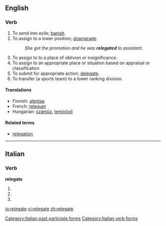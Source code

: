 ==English==

===Verb===
{{en-verb|relegat|ing}}

# To send into exile; [[banish]].
# To assign to a lower position; [[downgrade]].
#: ''She got the promotion and he was '''relegated''' to assistant.''
# To assign to to a place of oblivion or insignificance.
# To assign to an appropriate place or situation based on appraisal or classification
# To submit for appropriate action; [[delegate]].
# To transfer (a sports team) to a lower ranking division.

====Translations====
* Finnish: [[alentaa]]
* French: [[releguer]]
* Hungarian: [[száműz]], [[leminősít]]

====Related terms====
* [[relegation]]

----

==Italian==

===Verb===
'''relegate'''

# {{form of|[[second-person|Second-person]] [[plural]] [[present tense]]|[[relegare#Italian|relegare]]|lang=Italian}}
# {{form of|Second-person plural [[imperative]]|relegare#Italian|relegare|lang=Italian}}
# {{form of|[[feminine|Feminine]] plural|[[relegato]]}}

[[Category:Italian past participle forms]]
[[Category:Italian verb forms]]

[[io:relegate]]
[[vi:relegate]]
[[zh:relegate]]